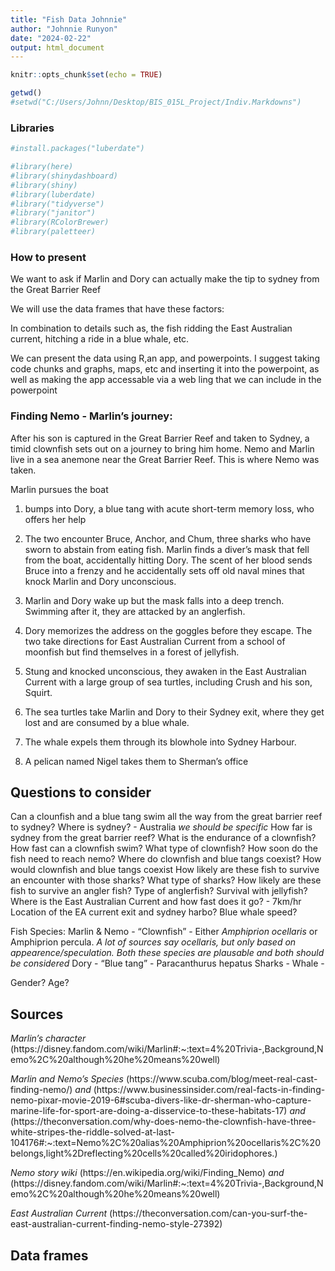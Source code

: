 ```yaml
---
title: "Fish Data Johnnie"
author: "Johnnie Runyon"
date: "2024-02-22"
output: html_document
---
```


```r
knitr::opts_chunk$set(echo = TRUE)
```

```r
getwd()
#setwd("C:/Users/Johnn/Desktop/BIS_015L_Project/Indiv.Markdowns")
```

### Libraries
```r
#install.packages("luberdate")

#library(here)
#library(shinydashboard)
#library(shiny)
#library(luberdate)
#library("tidyverse")
#library("janitor")
#library(RColorBrewer)
#library(paletteer)
```

### How to present ###

We want to ask if Marlin and Dory can actually make the tip to sydney from the Great Barrier Reef

We will use the data frames that have these factors:

In combination to details such as, the fish ridding the East Australian current, hitching a ride in a blue whale, etc.

We can present the data using R,an app, and powerpoints. I suggest taking code chunks and graphs, maps, etc and inserting it into the powerpoint, as well as making the app accessable via a web ling that we can include in the powerpoint


### Finding Nemo - Marlin's journey:
After his son is captured in the Great Barrier Reef and taken to Sydney, a timid clownfish sets out on a journey to bring him home.
Nemo and Marlin live in a sea anemone near the Great Barrier Reef. This is where Nemo was taken.

Marlin pursues the boat


1) bumps into Dory, a blue tang with acute short-term memory loss, who offers her help

2) The two encounter Bruce, Anchor, and Chum, three sharks who have sworn to abstain from eating fish. Marlin finds a diver's mask that fell from the boat, accidentally hitting Dory. The scent of her blood sends Bruce into a frenzy and he accidentally sets off old naval mines that knock Marlin and Dory unconscious.

3) Marlin and Dory wake up but the mask falls into a deep trench. Swimming after it, they are attacked by an anglerfish.

4) Dory memorizes the address on the goggles before they escape. The two take directions for East Australian Current from a school of moonfish but find themselves in a forest of jellyfish.

5) Stung and knocked unconscious, they awaken in the East Australian Current with a large group of sea turtles, including Crush and his son, Squirt.

6) The sea turtles take Marlin and Dory to their Sydney exit, where they get lost and are consumed by a blue whale.

7) The whale expels them through its blowhole into Sydney Harbour.

8) A pelican named Nigel takes them to Sherman's office

## Questions to consider

Can a clounfish and a blue tang swim all the way from the great barrier reef to sydney?
Where is sydney? - Australia *we should be specific*
How far is sydney from the great barrier reef?
What is the endurance of a clownfish?
How fast can a clownfish swim?
What type of clownfish?
How soon do the fish need to reach nemo?
Where do clownfish and blue tangs coexist?
How would clownfish and blue tangs coexist
How likely are these fish to survive an encounter with those sharks?
What type of sharks?
How likely are these fish to survive an angler fish?
Type of anglerfish?
Survival with jellyfish?
Where is the East Australian Current and how fast does it go? - 7km/hr
Location of the EA current exit and sydney harbo?
Blue whale speed?

Fish Species:
  Marlin & Nemo - "Clownfish" - Either *Amphiprion ocellaris* or Amphiprion percula.
  *A lot of sources say ocellaris, but only based on appearence/speculation. Both these species are plausable and both should be considered*
  Dory - "Blue tang" - Paracanthurus hepatus
  Sharks - 
  Whale - 

Gender?
Age?


## Sources


*Marlin's character* (https://disney.fandom.com/wiki/Marlin#:~:text=4%20Trivia-,Background,Nemo%2C%20although%20he%20means%20well)

*Marlin and Nemo's Species* (https://www.scuba.com/blog/meet-real-cast-finding-nemo/) *and* (https://www.businessinsider.com/real-facts-in-finding-nemo-pixar-movie-2019-6#scuba-divers-like-dr-sherman-who-capture-marine-life-for-sport-are-doing-a-disservice-to-these-habitats-17) *and* (https://theconversation.com/why-does-nemo-the-clownfish-have-three-white-stripes-the-riddle-solved-at-last-104176#:~:text=Nemo%2C%20alias%20Amphiprion%20ocellaris%2C%20belongs,light%2Dreflecting%20cells%20called%20iridophores.)

*Nemo story wiki* (https://en.wikipedia.org/wiki/Finding_Nemo) *and* (https://disney.fandom.com/wiki/Marlin#:~:text=4%20Trivia-,Background,Nemo%2C%20although%20he%20means%20well)

*East Australian Current*
(https://theconversation.com/can-you-surf-the-east-australian-current-finding-nemo-style-27392)


## Data frames




















